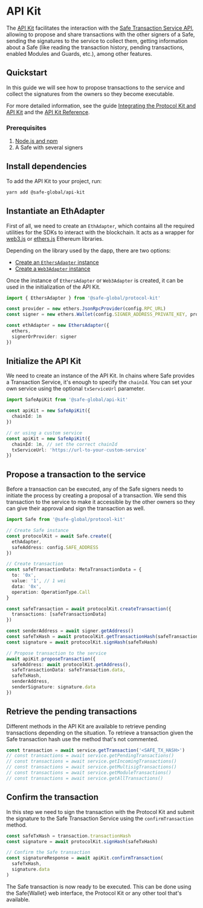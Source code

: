 
# API Kit

The [API Kit](https://github.com/safe-global/safe-core-sdk/tree/main/packages/api-kit) facilitates the interaction with the [Safe Transaction Service API](https://github.com/safe-global/safe-transaction-service), allowing to propose and share transactions with the other signers of a Safe, sending the signatures to the service to collect them, getting information about a Safe (like reading the transaction history, pending transactions, enabled Modules and Guards, etc.), among other features.

<Grid item mt={3}>
  <CustomCard
    title={'@safe-global/api-kit'}
    description={''}
    url={'https://www.npmjs.com/package/@safe-global/api-kit'}
  />
</Grid>

## Quickstart

In this guide we will see how to propose transactions to the service and collect the signatures from the owners so they become executable.

For more detailed information, see the guide [Integrating the Protocol Kit and API Kit](https://github.com/safe-global/safe-core-sdk/blob/main/guides/integrating-the-safe-core-sdk.md) and the [API Kit Reference](./api-kit/reference.md).

### Prerequisites

1. [Node.js and npm](https://docs.npmjs.com/downloading-and-installing-node-js-and-npm)
2. A Safe with several signers

## Install dependencies

To add the API Kit to your project, run:

```bash
yarn add @safe-global/api-kit
```

## Instantiate an EthAdapter

First of all, we need to create an `EthAdapter`, which contains all the required utilities for the SDKs to interact with the blockchain. It acts as a wrapper for [web3.js](https://web3js.readthedocs.io/) or [ethers.js](https://docs.ethers.org/v6/) Ethereum libraries.

Depending on the library used by the dapp, there are two options:

- [Create an `EthersAdapter` instance](https://github.com/safe-global/safe-core-sdk/tree/main/packages/protocol-kit/src/adapters/ethers)
- [Create a `Web3Adapter` instance](https://github.com/safe-global/safe-core-sdk/tree/main/packages/protocol-kit/src/adapters/web3)

Once the instance of `EthersAdapter` or `Web3Adapter` is created, it can be used in the initialization of the API Kit.

```typescript
import { EthersAdapter } from '@safe-global/protocol-kit'

const provider = new ethers.JsonRpcProvider(config.RPC_URL)
const signer = new ethers.Wallet(config.SIGNER_ADDRESS_PRIVATE_KEY, provider)

const ethAdapter = new EthersAdapter({
  ethers,
  signerOrProvider: signer
})
```

## Initialize the API Kit

We need to create an instance of the API Kit. In chains where Safe provides a Transaction Service, it's enough to specify the `chainId`. You can set your own service using the optional `txServiceUrl` parameter.

```typescript
import SafeApiKit from '@safe-global/api-kit'

const apiKit = new SafeApiKit({
  chainId: 1n
})

// or using a custom service
const apiKit = new SafeApiKit({
  chainId: 1n, // set the correct chainId
  txServiceUrl: 'https://url-to-your-custom-service'
})
```

## Propose a transaction to the service

Before a transaction can be executed, any of the Safe signers needs to initiate the process by creating a proposal of a transaction. We send this transaction to the service to make it accessible by the other owners so they can give their approval and sign the transaction as well.

```typescript
import Safe from '@safe-global/protocol-kit'

// Create Safe instance
const protocolKit = await Safe.create({
  ethAdapter,
  safeAddress: config.SAFE_ADDRESS
})

// Create transaction
const safeTransactionData: MetaTransactionData = {
  to: '0x',
  value: '1', // 1 wei
  data: '0x',
  operation: OperationType.Call
}

const safeTransaction = await protocolKit.createTransaction({
  transactions: [safeTransactionData]
})

const senderAddress = await signer.getAddress()
const safeTxHash = await protocolKit.getTransactionHash(safeTransaction)
const signature = await protocolKit.signHash(safeTxHash)

// Propose transaction to the service
await apiKit.proposeTransaction({
  safeAddress: await protocolKit.getAddress(),
  safeTransactionData: safeTransaction.data,
  safeTxHash,
  senderAddress,
  senderSignature: signature.data
})
```

## Retrieve the pending transactions

Different methods in the API Kit are available to retrieve pending transactions depending on the situation. To retrieve a transaction given the Safe transaction hash use the method that's not commented.

```typescript
const transaction = await service.getTransaction('<SAFE_TX_HASH>')
// const transactions = await service.getPendingTransactions()
// const transactions = await service.getIncomingTransactions()
// const transactions = await service.getMultisigTransactions()
// const transactions = await service.getModuleTransactions()
// const transactions = await service.getAllTransactions()
```

## Confirm the transaction

In this step we need to sign the transaction with the Protocol Kit and submit the signature to the Safe Transaction Service using the `confirmTransaction` method.

```typescript
const safeTxHash = transaction.transactionHash
const signature = await protocolKit.signHash(safeTxHash)

// Confirm the Safe transaction
const signatureResponse = await apiKit.confirmTransaction(
  safeTxHash,
  signature.data
)
```

The Safe transaction is now ready to be executed. This can be done using the Safe\{Wallet\} web interface, the Protocol Kit or any other tool that's available.
